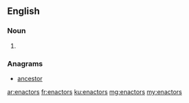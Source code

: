 ==English==

===Noun===
{{head|en|plural}}

# {{plural of|enactor|lang=en}}

===Anagrams===
* [[ancestor#English|ancestor]]

[[ar:enactors]]
[[fr:enactors]]
[[ku:enactors]]
[[mg:enactors]]
[[my:enactors]]